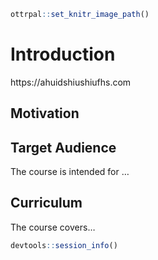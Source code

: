 
```r
ottrpal::set_knitr_image_path()
```

# Introduction
https://ahuidshiushiufhs.com

## Motivation


## Target Audience  

The course is intended for ...

## Curriculum  

The course covers...


```r
devtools::session_info()
```
